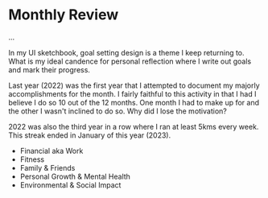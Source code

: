 
<Meta title="menu/missions/year always in review" />

# Monthly Review 

<Subtitle>...</Subtitle>

In my UI sketchbook, goal setting design is a theme I keep returning to. What is my ideal candence for personal reflection where I write out goals and mark their progress.

Last year (2022) was the first year that I attempted to document my majorly accomplishments for the month. I fairly faithful to this activity in that I had I believe I do so 10 out of the 12 months. One month I had to make up for and the other I wasn't inclined to do so. Why did I lose the motivation?

2022 was also the third year in a row where I ran at least 5kms every week. This streak ended in January of this year (2023). 

- Financial aka Work
- Fitness
- Family & Friends
- Personal Growth & Mental Health
- Environmental & Social Impact  
